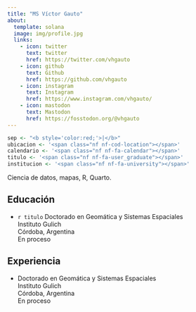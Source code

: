 ```yaml
---
title: "MS Víctor Gauto"
about:
  template: solana
  image: img/profile.jpg
  links:
    - icon: twitter
      text: twitter
      href: https://twitter.com/vhgauto
    - icon: github
      text: Github
      href: https://github.com/vhgauto
    - icon: instagram
      text: Instagram
      href: https://www.instagram.com/vhgauto/
    - icon: mastodon
      text: Mastodon
      href: https://fosstodon.org/@vhgauto
---
```


```r
sep <- "<b style='color:red;'>|</b>"
ubicacion <- '<span class="nf nf-cod-location"></span>'
calendario <- '<span class="nf nf-fa-calendar"></span>'
titulo <- '<span class="nf nf-fa-user_graduate"></span>'
institucion <- '<span class="nf nf-fa-university"></span>'
```

Ciencia de datos, mapas, R, Quarto.

## Educación

-   `r titulo` Doctorado en Geomática y Sistemas Espaciales<br>
    Instituto Gulich<br>
    Córdoba, Argentina<br>
    En proceso<br>

<!-- -   Instituto Gulich `r sep` Córdoba, Argentina `r sep` En proceso<br> -->
<!--     Doctorado en Geomática y Sistemas Espaciales -->

<!-- -   Instituto Gulich `r sep` Córdoba, Argentina `r sep` 2023<br> -->
<!--     Maestría en Aplicaciones de Imágenes Espaciales -->

<!-- -   Sogang University `r sep` Corea del Sur `r sep` 2019 -->
<!--     MS in Chemical and Biochemical Engineering -->

<!-- -   Universidad Tecnológica Nacional `r sep` Chaco, Argentina `r sep` 2014 -->
<!--     Ingeniero Químico -->

## Experiencia

-   Doctorado en Geomática y Sistemas Espaciales<br>
    Instituto Gulich<br>
    Córdoba, Argentina<br>
    En proceso<br>
